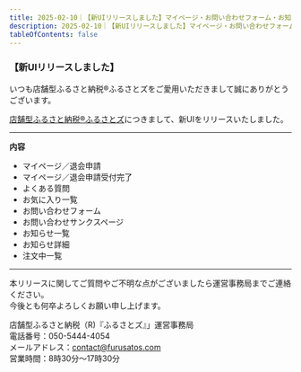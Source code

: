 ```yaml
---
title: 2025-02-10｜【新UIリリースしました】マイページ・お問い合わせフォーム・お知らせなど
description: 2025-02-10｜【新UIリリースしました】マイページ・お問い合わせフォーム・お知らせなど
tableOfContents: false
---
```


### 【新UIリリースしました】  

いつも店舗型ふるさと納税®ふるさとズをご愛用いただきまして誠にありがとうございます。  

[店舗型ふるさと納税®ふるさとズ](https://furusatos.com/)につきまして、新UIをリリースいたしました。 

---  

**内容**    
* マイページ／退会申請  
* マイページ／退会申請受付完了  
* よくある質問  
* お気に入り一覧  
* お問い合わせフォーム  
* お問い合わせサンクスページ  
* お知らせ一覧  
* お知らせ詳細  
* 注文中一覧  

***   

本リリースに関してご質問やご不明な点がございましたら運営事務局までご連絡ください。  
今後とも何卒よろしくお願い申し上げます。  


店舗型ふるさと納税（R)『ふるさとズ』」運営事務局  
電話番号：050-5444-4054  
メールアドレス：contact@furusatos.com  
営業時間：8時30分～17時30分  


<LinkCard
  title="関連コンテンツ｜請求管理"
  href="/lg/claim/"
/>